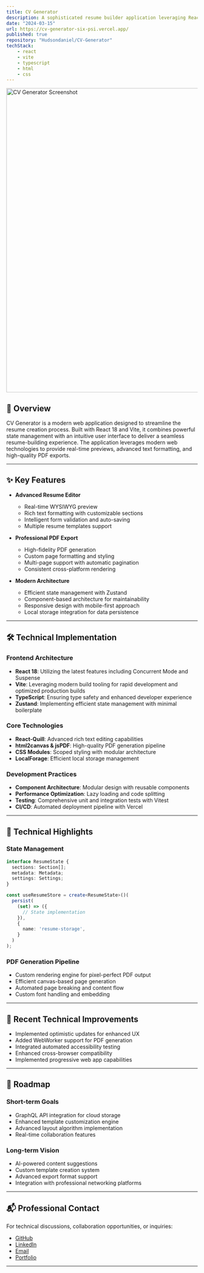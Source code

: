 ```yaml
---
title: CV Generator
description: A sophisticated resume builder application leveraging React and Vite for seamless CV creation, featuring real-time preview, rich text editing, and professional PDF export capabilities.
date: "2024-03-15"
url: https://cv-generator-six-psi.vercel.app/
published: true
repository: "Hudsondaniel/CV-Generator"
techStack:
    - react
    - vite
    - typescript
    - html
    - css
---
```


<a href="https://cv-generator-six-psi.vercel.app/" className="block hover:opacity-75 transition-opacity duration-200">
    <img 
        src="/Project-Pics/skillsheet-snap.png" 
        alt="CV Generator Screenshot" 
        className="rounded-lg shadow-2xl border border-zinc-800"
        width="800" 
        height="800" 
    />
</a>

## 🚀 Overview

CV Generator is a modern web application designed to streamline the resume creation process. Built with React 18 and Vite, it combines powerful state management with an intuitive user interface to deliver a seamless resume-building experience. The application leverages modern web technologies to provide real-time previews, advanced text formatting, and high-quality PDF exports.

---

## ✨ Key Features

- **Advanced Resume Editor**
  - Real-time WYSIWYG preview
  - Rich text formatting with customizable sections
  - Intelligent form validation and auto-saving
  - Multiple resume templates support

- **Professional PDF Export**
  - High-fidelity PDF generation
  - Custom page formatting and styling
  - Multi-page support with automatic pagination
  - Consistent cross-platform rendering

- **Modern Architecture**
  - Efficient state management with Zustand
  - Component-based architecture for maintainability
  - Responsive design with mobile-first approach
  - Local storage integration for data persistence

---

## 🛠️ Technical Implementation

### Frontend Architecture
- **React 18**: Utilizing the latest features including Concurrent Mode and Suspense
- **Vite**: Leveraging modern build tooling for rapid development and optimized production builds
- **TypeScript**: Ensuring type safety and enhanced developer experience
- **Zustand**: Implementing efficient state management with minimal boilerplate

### Core Technologies
- **React-Quill**: Advanced rich text editing capabilities
- **html2canvas & jsPDF**: High-quality PDF generation pipeline
- **CSS Modules**: Scoped styling with modular architecture
- **LocalForage**: Efficient local storage management

### Development Practices
- **Component Architecture**: Modular design with reusable components
- **Performance Optimization**: Lazy loading and code splitting
- **Testing**: Comprehensive unit and integration tests with Vitest
- **CI/CD**: Automated deployment pipeline with Vercel

---

## 🎯 Technical Highlights

### State Management
```typescript
interface ResumeState {
  sections: Section[];
  metadata: Metadata;
  settings: Settings;
}

const useResumeStore = create<ResumeState>()(
  persist(
    (set) => ({
      // State implementation
    }),
    {
      name: 'resume-storage',
    }
  )
);
```

### PDF Generation Pipeline
- Custom rendering engine for pixel-perfect PDF output
- Efficient canvas-based page generation
- Automated page breaking and content flow
- Custom font handling and embedding

---

## 🔄 Recent Technical Improvements

- Implemented optimistic updates for enhanced UX
- Added WebWorker support for PDF generation
- Integrated automated accessibility testing
- Enhanced cross-browser compatibility
- Implemented progressive web app capabilities

---

## 🚀 Roadmap

### Short-term Goals
- GraphQL API integration for cloud storage
- Enhanced template customization engine
- Advanced layout algorithm implementation
- Real-time collaboration features

### Long-term Vision
- AI-powered content suggestions
- Custom template creation system
- Advanced export format support
- Integration with professional networking platforms

---

## 📬 Professional Contact

For technical discussions, collaboration opportunities, or inquiries:

- [GitHub](https://github.com/Hudsondaniel)
- [LinkedIn](https://www.linkedin.com/in/hudson--daniel/)
- [Email](mailto:hudsondaniel321@gmail.com)
- [Portfolio](https://portfolio-hudson.vercel.app)

---